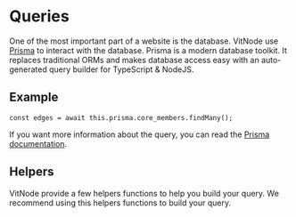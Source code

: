 # Queries

One of the most important part of a website is the database. VitNode use [Prisma](https://www.prisma.io/) to interact with the database. Prisma is a modern database toolkit. It replaces traditional ORMs and makes database access easy with an auto-generated query builder for TypeScript & NodeJS.

## Example

```tsx
const edges = await this.prisma.core_members.findMany();
```

If you want more information about the query, you can read the [Prisma documentation](https://www.prisma.io/docs/concepts/components/prisma-client/relation-queries).

## Helpers

VitNode provide a few helpers functions to help you build your query. We recommend using this helpers functions to build your query.


<Cards>
  <Card title="Pagination" href="/database/pagination" />
  <Card title="Ordering" href="/database/ordering" />
</Cards>
